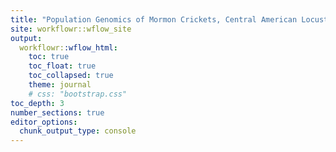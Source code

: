 ```yaml
---
title: "Population Genomics of Mormon Crickets, Central American Locusts, Eremidium Grasshoppers"
site: workflowr::wflow_site
output:
  workflowr::wflow_html:
    toc: true
    toc_float: true
    toc_collapsed: true
    theme: journal
    # css: "bootstrap.css"
toc_depth: 3
number_sections: true
editor_options:
  chunk_output_type: console
---
```

